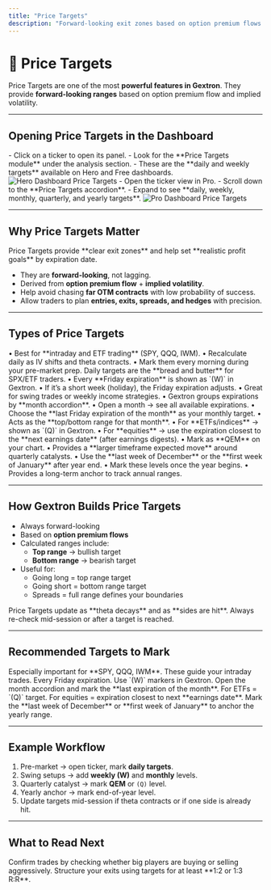 ```yaml
---
title: "Price Targets"
description: "Forward-looking exit zones based on option premium flows."
---
```


# 🎯 Price Targets

Price Targets are one of the most **powerful features in Gextron**. They provide **forward-looking ranges** based on option premium flow and implied volatility.  

---

## Opening Price Targets in the Dashboard

<Tabs>
  <Tab title="Hero / Normal Dashboard">
    - Click on a ticker to open its panel.  
    - Look for the **Price Targets module** under the analysis section.  
    - These are the **daily and weekly targets** available on Hero and Free dashboards.  
    <Frame caption="Free/Hero plan price target by expiration">
      <img src="https://alfatoro.com/wp-content/uploads/2025/09/hero-dashboard-price-target.png" alt="Hero Dashboard Price Targets" />
    </Frame>
  </Tab>

  <Tab title="Pro Dashboard">
    - Open the ticker view in Pro.  
    - Scroll down to the **Price Targets accordion**.  
    - Expand to see **daily, weekly, monthly, quarterly, and yearly targets**.  
    <Frame caption="Pro Dashboard price target by expiration">
      <img src="https://alfatoro.com/wp-content/uploads/2025/09/pro-dashboard-price-target.png" alt="Pro Dashboard Price Targets" />
    </Frame>
  </Tab>
</Tabs>

---

## Why Price Targets Matter

<Callout type="info">
Price Targets provide **clear exit zones** and help set **realistic profit goals** by expiration date.
</Callout>

- They are **forward-looking**, not lagging.  
- Derived from **option premium flow** + **implied volatility**.  
- Help avoid chasing **far OTM contracts** with low probability of success.  
- Allow traders to plan **entries, exits, spreads, and hedges** with precision.  

---

## Types of Price Targets

<AccordionGroup>
  <Accordion title="Daily Targets">
    • Best for **intraday and ETF trading** (SPY, QQQ, IWM).  
    • Recalculate daily as IV shifts and theta contracts.  
    • Mark them every morning during your pre-market prep.  
    <Callout type="tip">
      Daily targets are the **bread and butter** for SPX/ETF traders.
    </Callout>
  </Accordion>

  <Accordion title="Weekly Targets (W)">
    • Every **Friday expiration** is shown as `(W)` in Gextron.  
    • If it’s a short week (holiday), the Friday expiration adjusts.  
    • Great for swing trades or weekly income strategies.  
  </Accordion>

  <Accordion title="Monthly Targets">
    • Gextron groups expirations by **month accordion**.  
    • Open a month → see all available expirations.  
    • Choose the **last Friday expiration of the month** as your monthly target.  
    • Acts as the **top/bottom range for that month**.  
  </Accordion>

  <Accordion title="Quarterly Expected Moves (Q / QEM)">
    • For **ETFs/indices** → shown as `(Q)` in Gextron.  
    • For **equities** → use the expiration closest to the **next earnings date** (after earnings digests).  
    • Mark as **QEM** on your chart.  
    • Provides a **larger timeframe expected move** around quarterly catalysts.  
  </Accordion>

  <Accordion title="Yearly Targets">
    • Use the **last week of December** or the **first week of January** after year end.  
    • Mark these levels once the year begins.  
    • Provides a long-term anchor to track annual ranges.  
  </Accordion>
</AccordionGroup>

---

## How Gextron Builds Price Targets

- Always forward-looking  
- Based on **option premium flows**  
- Calculated ranges include:  
  - **Top range** → bullish target  
  - **Bottom range** → bearish target  
- Useful for:  
  - Going long = top range target  
  - Going short = bottom range target  
  - Spreads = full range defines your boundaries  

<Callout type="success">
Price Targets update as **theta decays** and as **sides are hit**. Always re-check mid-session or after a target is reached.
</Callout>

---

## Recommended Targets to Mark

<Steps>
  <Step title="Mark Daily Targets">
    Especially important for **SPY, QQQ, IWM**. These guide your intraday trades.
  </Step>
  <Step title="Add Weekly Targets">
    Every Friday expiration. Use `(W)` markers in Gextron.
  </Step>
  <Step title="Set Monthly Targets">
    Open the month accordion and mark the **last expiration of the month**.
  </Step>
  <Step title="Track Quarterly Expected Moves (Q / QEM)">
    For ETFs = `(Q)` target.  
    For equities = expiration closest to next **earnings date**.  
  </Step>
  <Step title="End-of-Year Target">
    Mark the **last week of December** or **first week of January** to anchor the yearly range.
  </Step>
</Steps>

---

## Example Workflow

1. Pre-market → open ticker, mark **daily targets**.  
2. Swing setups → add **weekly (W)** and **monthly** levels.  
3. Quarterly catalyst → mark **QEM** or `(Q)` level.  
4. Yearly anchor → mark end-of-year level.  
5. Update targets mid-session if theta contracts or if one side is already hit.  

---

## What to Read Next

<Columns cols={2}>
  <Card title="Option Flow" icon="arrows-left-right" href="/features/option-flow">
    Confirm trades by checking whether big players are buying or selling aggressively.
  </Card>
  <Card title="Risk & Reward" icon="scale-balanced" href="/trading/risk-reward">
    Structure your exits using targets for at least **1:2 or 1:3 R:R**.
  </Card>
</Columns>
